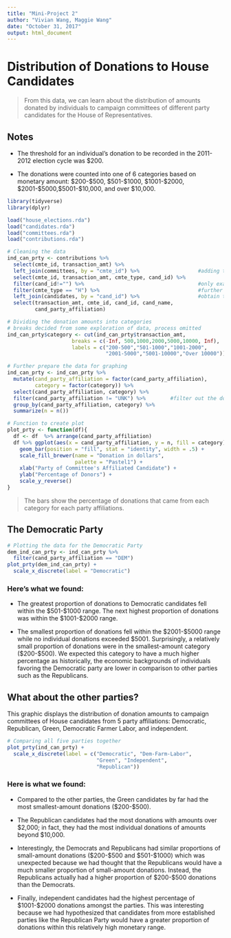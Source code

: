 ```yaml
---
title: "Mini-Project 2"
author: "Vivian Wang, Maggie Wang"
date: "October 31, 2017"
output: html_document
---
```


# Distribution of Donations to House Candidates

> From this data, we can learn about the distribution of amounts donated by individuals to campaign committees of different party candidates for the House of Representatives. 


## Notes

* The threshold for an individual’s donation to be recorded in the 2011-2012 election cycle was $200. 

* The donations were counted into one of 6 categories based on monetary amount: $200-$500, $501-$1000, $1001-$2000, $2001-$5000,$5001-$10,000, and over $10,000.

```r
library(tidyverse)
library(dplyr)
```

```r
load("house_elections.rda")
load("candidates.rda")
load("committees.rda")
load("contributions.rda")
```

```r
# Cleaning the data
ind_can_prty <- contributions %>% 
  select(cmte_id, transaction_amt) %>% 
  left_join(committees, by = "cmte_id") %>%                   #adding the committees information to donations
  select(cmte_id, transaction_amt, cmte_type, cand_id) %>%
  filter(cand_id!="") %>%                                     #only examine at the campaign committees
  filter(cmte_type == "H") %>%                                #further limit to those affiliated to candidates for the House
  left_join(candidates, by = "cand_id") %>%                   #obtain the party affiliation of candidates
  select(transaction_amt, cmte_id, cand_id, cand_name,
         cand_party_affiliation)

# Dividing the donation amounts into categories
# breaks decided from some exploration of data, process omitted
ind_can_prty$category <- cut(ind_can_prty$transaction_amt, 
                     breaks = c(-Inf, 500,1000,2000,5000,10000, Inf), 
                     labels = c("200-500","501-1000","1001-2000",
                                "2001-5000","5001-10000","Over 10000"))

# Further prepare the data for graphing
ind_can_prty <- ind_can_prty %>% 
  mutate(cand_party_affiliation = factor(cand_party_affiliation), 
         category = factor(category)) %>% 
  select(cand_party_affiliation, category) %>% 
  filter(cand_party_affiliation != "UNK") %>%        #filter out the donation that went to candidates without party info
  group_by(cand_party_affiliation, category) %>% 
  summarize(n = n())
```

```r
# Function to create plot
plot_prty <- function(df){
  df <- df  %>% arrange(cand_party_affiliation)
  df %>% ggplot(aes(x = cand_party_affiliation, y = n, fill = category)) + 
    geom_bar(position = "fill", stat = "identity", width = .5) + 
    scale_fill_brewer(name = "Donation in dollars", 
                      palette = "Pastel1") + 
    xlab("Party of Committee's Affiliated Candidate") + 
    ylab("Percentage of Donors") + 
    scale_y_reverse()
}
```


> The bars show the percentage of donations that came from each category for each party affiliations.

## The Democratic Party

```r
# Plotting the data for the Democratic Party
dem_ind_can_prty <- ind_can_prty %>% 
  filter(cand_party_affiliation == "DEM")
plot_prty(dem_ind_can_prty) + 
  scale_x_discrete(label = "Democratic")
```

### Here's what we found:

* The greatest proportion of donations to Democratic candidates fell within the $501-$1000 range. The next highest proportion of donations was within the $1001-$2000 range. 

* The smallest proportion of donations fell within the $2001-$5000 range while no individual donations exceeded $5001. Surprisingly, a relatively small proportion of donations were in the smallest-amount category ($200-$500). We expected this category to have a much higher percentage as historically, the economic backgrounds of individuals favoring the Democratic party are lower in comparison to other parties such as the Republicans.  


## What about the other parties?

This graphic displays the distribution of donation amounts to campaign committees of House candidates from 5 party affiliations: Democratic, Republican, Green, Democratic Farmer Labor, and independent. 

```r
# Comparing all five parties together
plot_prty(ind_can_prty) + 
  scale_x_discrete(label = c("Democratic", "Dem-Farm-Labor", 
                             "Green", "Independent", 
                             "Republican"))
```


### Here is what we found:

* Compared to the other parties, the Green candidates by far had the most smallest-amount donations ($200-$500).

* The Republican candidates had the most donations with amounts over $2,000; in fact, they had the most individual donations of amounts beyond $10,000. 

* Interestingly, the Democrats and Republicans had similar proportions of small-amount donations ($200-$500 and $501-$1000) which was unexpected because we had thought that the Republicans would have a much smaller proportion of small-amount donations. Instead, the Republicans actually had a higher proportion of $200-$500 donations than the Democrats. 

* Finally, independent candidates had the highest percentage of $1001-$2000 donations amongst the parties. This was interesting because we had hypothesized that candidates from more established parties like the Republican Party would have a greater proportion of donations within this relatively high monetary range.